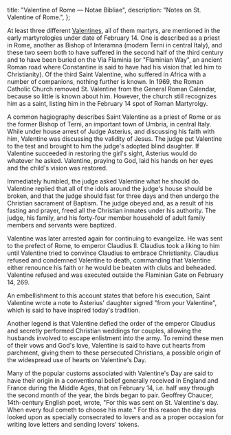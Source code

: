   title: "Valentine of Rome — Notae Bibliae",
  description: "Notes on St. Valentine of Rome.",
};

<Initial text="Valentine of Rome"/>

At least three different [Valentines](/glossary/names#valentine), all of them martyrs, are mentioned in the early martyrologies under date of February 14. One is described as a priest in Rome, another as Bishop of Interamna (modern Terni in central Italy), and these two seem both to have suffered in the second half of the third century and to have been buried on the Via Flaminia (or "Flaminian Way", an ancient Roman road where Constantine is said to have had his vision that led him to Christianity). Of the third Saint Valentine, who suffered in Africa with a number of companions, nothing further is known. In 1969, the Roman Catholic Church removed St. Valentine from the General Roman Calendar, because so little is known about him. However, the church still recognizes him as a saint, listing him in the February 14 spot of Roman Martyrolgy.

A common hagiography describes Saint Valentine as a priest of Rome or as the former Bishop of Terni, an important town of Umbria, in central Italy. While under house arrest of Judge Asterius, and discussing his faith with him, Valentine was discussing the validity of Jesus. The judge put Valentine to the test and brought to him the judge's adopted blind daughter. If Valentine succeeded in restoring the girl's sight, Asterius would do whatever he asked. Valentine, praying to God, laid his hands on her eyes and the child's vision was restored.

Immediately humbled, the judge asked Valentine what he should do. Valentine replied that all of the idols around the judge's house should be broken, and that the judge should fast for three days and then undergo the Christian sacrament of Baptism. The judge obeyed and, as a result of his fasting and prayer, freed all the Christian inmates under his authority. The judge, his family, and his forty-four member household of adult family members and servants were baptized.

Valentine was later arrested again for continuing to evangelize. He was sent to the prefect of Rome, to emperor Claudius II. Claudius took a liking to him until Valentine tried to convince Claudius to embrace Christianity. Claudius refused and condemned Valentine to death, commanding that Valentine either renounce his faith or he would be beaten with clubs and beheaded. Valentine refused and was executed outside the Flaminian Gate on February 14, 269.

An embellishment to this account states that before his execution, Saint Valentine wrote a note to Asterius' daughter signed "from your Valentine", which is said to have inspired today's tradition.

Another legend is that Valentine defied the order of the emperor Claudius and secretly performed Christian weddings for couples, allowing the husbands involved to escape enlistment into the army. To remind these men of their vows and God's love, Valentine is said to have cut hearts from parchment, giving them to these persecuted Christians, a possible origin of the widespread use of hearts on Valentine's Day.

Many of the popular customs associated with Valentine's Day are said to have their origin in a conventional belief generally received in England and France during the Middle Ages, that on February 14, i.e. half way through the second month of the year, the birds began to pair. Geoffrey Chaucer, 14th-century English poet, wrote, "For this was sent on St. Valentine's day. When every foul cometh to choose his mate." For this reason the day was looked upon as specially consecrated to lovers and as a proper occasion for writing love letters and sending lovers' tokens.
